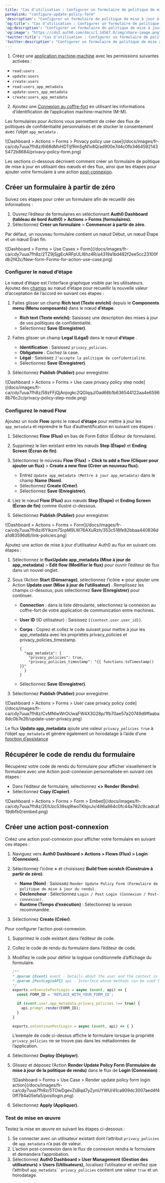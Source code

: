 ---
title: "Cas d’utilisation : Configurer un formulaire de politique de mise à jour à l’aide des formulaires."
permalink: "configure-update-policy-form"
'description': "Configurer un formulaire de politique de mise à jour à l’aide des formulaires pour Actions."
'og:title': "Cas d’utilisation : Configurer un formulaire de politique de mise à jour à l’aide des formulaires."
'og:description': "Configurer un formulaire de politique de mise à jour à l’aide des formulaires pour Actions."
'og:image': "https://cdn2.auth0.com/docs/1.14567.0/img/share-image.png"
'twitter:title': "Cas d’utilisation : Configurer un formulaire de politique de mise à jour à l’aide des formulaires."
'twitter:description': "Configurer un formulaire de politique de mise à jour à l’aide des formulaires pour Actions."
---

<Card title="Avant de commencer">

1. Créez une [application machine-machine](https://auth0.com/docs/get-started/auth0-overview/create-applications/machine-to-machine-apps) avec les permissions suivantes activées :

* `read:users`
* `update:users`
* `create:users`
* `read:users_app_metadata`
* `update:users_app_metadata`
* `create:users_app_metadata`

2. Ajoutez une [Connexion au coffre-fort](/docs/fr-ca/customize/forms/vault) en utilisant les informations d’identification de l’application machine-machine (M-M).

</Card>

Les formulaires pour Actions vous permettent de créer des flux de politiques de confidentialité personnalisés et de stocker le consentement avec l’objet `app_metadata` .

<Frame>![Dashboard > Actions > Forms > Privacy policy use case](/docs/images/fr-ca/cdy7uua7fh8z/6i68dMvHDTijfRmSgN1x8Q/ad900e7d4c0fb34645921435472b8684/privavy-policy-form.png)</Frame>

Les sections ci-dessous décrivent comment créer un formulaire de politique de mise à jour en utilisant des nœuds et des flux, ainsi que les étapes pour ajouter votre formulaire à une action [post-connexion](/docs/fr-ca/customize/actions/explore-triggers/signup-and-login-triggers/login-trigger).

## Créer un formulaire à partir de zéro

Suivez ces étapes pour créer un formulaire afin de recueillir des informations :

1. Ouvrez l’éditeur de formulaires en sélectionnant **Auth0 Dashboard (tableau de bord Auth0) > Actions > Forms (formulaires).**
2. Sélectionnez **Créer un formulaire** > **Commencer à partir de zéro**.

Par défaut, un nouveau formulaire contient un nœud Début, un nœud Étape et un nœud Éran fin.

<Frame>![Dashboard > Forms > Use Cases > Form](/docs/images/fr-ca/cdy7uua7fh8z/2TZ9jSjgEcARFpULI6hz4R/a4319a1bd482f2ee5cc23100fdb2f42c/New-form-Forms-for-action-use-case.png)</Frame>

### Configurer le nœud d’étape

Le nœud d’étape est l’interface graphique visible par les utilisateurs. Ajoutez des [champs](/docs/fr-ca/customize/forms/nodes-and-components) au nœud d’étape pour recueillir la nouvelle valeur d’acceptation de l’accord en suivant ces étapes :

1. Faites glisser un champ **Rich text (Texte enrichi)** depuis le **Components menu (Menu composants)** dans le nœud **d’étape**.

   * **Rich text (Texte enrichi)**: Saisissez une description des mises à jour de vos politiques de confidentialité.
   * Sélectionnez **Save (Enregistrer)**.
2. Faites glisser un champ **Legal (Légal)** dans le nœud **d’étape** .

   * **Identification** : Saisissez `privacy_policies`.
   * **Obligatoire** : Cochez la case.
   * **Légal** : Saisissez `J’accepte la politique de confidentialité`.
   * Sélectionnez **Save (Enregistrer)**.
3. Sélectionnez **Publish (Publier)** pour enregistrer.

<Frame>![Dashboard > Actions > Forms > Use case privacy policy step node](/docs/images/fr-ca/cdy7uua7fh8z/59zFFjQjAnjogkc2QGIqqJ/0ad66b1b636544122aa4e65968b76c2c/privacy-policy-step-node.png)</Frame>

### Configurez le nœud Flow

Ajoutez un node **Flow** après le nœud **d’étape** pour mettre à jour les `app_metadata` et reprendre le flux d’authentification en suivant ces étapes :

1. Sélectionnez **Flow (Flux)** en bas de Form Editor (Éditeur de formulaire).
2. Supprimez le lien existant entre les nœuds **Step (Étape)** et **Ending Screen (Écran de fin)**.
3. Sélectionnez le nouveau **Flow (Flux)** > **Click to add a flow (Cliquer pour ajouter un flux)** > **Create a new flow (Créer un nouveau flux).**

   * Entrez `Update app_metadata (Mettre à jour app_metadata)` dans le champ **Name (Nom)**.
   * Sélectionnez **Create (Créer)**.
   * Sélectionnez **Save (Enregistrer)**.
4. Liez le nœud **Flow (Flux)** aux nœuds **Step (Étape)** et **Ending Screen (Écran de fin)** comme illustré ci-dessous.
5. Sélectionnez **Publish (Publier)** pour enregistrer.

<Frame>![Dashboard > Actions > Forms > Form](/docs/images/fr-ca/cdy7uua7fh8z/6YIkzm7SrpM9LW76AXuRzh/353c518fe82bbaa440836da1d83596d6/link-policies.png)</Frame>

Ajoutez une action de mise à jour d’utilisateur Auth0 au flux en suivant ces étapes :

1. Sélectionnez le **fluxUpdate app_metadata (Mise à jour de app_metadata)** > **Edit flow (Modifier le flux)** pour ouvrir l’éditeur de flux dans un nouvel onglet.
2. Sous l’Action **Start (Démarrage)**, sélectionnez l’icône **+** pour ajouter une Action **Update user (Mise à jour de l’utilisateur)** . Remplissez les champs ci-dessous, puis sélectionnez **Save (Enregistrer)** pour continuer.

   * **Connection** : dans la liste déroulante, sélectionnez la connexion au coffre-fort de votre application de communication entre machines.
   * **User ID** (ID utilisateur) : Saisissez `{{context.user.user_id}}`.
   * **Corps** : Copiez et collez le code suivant pour mettre à jour les app_metadata avec les propriétés privacy_policies et privacy_policies_timestamp.

     ```
     {
       "app_metadata": {
         "privacy_policies": true,
         "privacy_policies_timestamp": "{{ functions.toTimestamp() }}"
       }
     }
     ```

     

     
   * Sélectionnez **Save (Enregistrer)**.
3. Sélectionnez **Publish (Publier)** pour enregistrer.

<Frame>![Dashboard > Actions > Forms > User case privacy policy code](/docs/images/fr-ca/cdy7uua7fh8z/CvMNIwWrOUwaFW4X3G28p/1fb70ae57a20749d9ffaaba8dc0b7e26/update-user-privacy.png)</Frame>

<Callout icon="file-lines" color="#0EA5E9" iconType="regular">

Le flux **Update app_metadata** ajoute une valeur `privacy_policies true` à l’objet `app_metadata` et génère également un horodatage à l’aide d’une [fonction d’assistance](/docs/fr-ca/customize/forms/variables)

</Callout>

## Récupérer le code de rendu du formulaire

Récupérez votre code de rendu du formulaire pour afficher visuellement le formulaire avec une Action post-connexion personnalisée en suivant ces étapes :

* Dans l’éditeur de formulaire, sélectionnez **\<> Render (Rendre)**.
* Sélectionnez **Copy (Copier)**.

<Frame>![Dashboard > Actions > Forms > Form > Embed](/docs/images/fr-ca/cdy7uua7fh8z/2EIUzc539sq9lwoTKbjoJv/496a864c0fc44a782c9cadca119dbfb0/embed.png)</Frame>

## Créer une action post-connexion

Créez une action post-connexion pour afficher votre formulaire en suivant ces étapes :

1. Naviguez vers **Auth0 Dashboard > Actions > Flows (Flux) > Login (Connexion).**
2. Sélectionnez l’icône **+** et choisissez **Build from scratch (Construire à partir de zéro)**:

   * **Name (Nom)** : Saisissez `Render Update Policy Form (Formulaire de politique de mise à jour du rendu)`.
   * **Déclencheur** : Sélectionnez `Login / Post Login (Connexion / Post-connexion)`.
   * **Runtime (Temps d’exécution)** : Sélectionnez la version recommandée.
3. Sélectionnez **Create (Créer)**.

Pour configurer l’action post-connexion.

1. Supprimez le code existant dans l’éditeur de code.
2. Collez le code de rendu du formulaire dans l’éditeur de code.
3. Modifiez le code pour définir la logique conditionnelle d’affichage du formulaire.

   ```javascript lines
   /**
   * @param {Event} event - Details about the user and the context in which they are logging in.
   * @param {PostLoginAPI} api - Interface whose methods can be used to change the behavior of the login.
   */
   exports.onExecutePostLogin = async (event, api) => {
     const FORM_ID = 'REPLACE_WITH_YOUR_FORM_ID';

     if (event.user.app_metadata.privacy_policies !== true) {
       api.prompt.render(FORM_ID);
     }
   }

   exports.onContinuePostLogin = async (event, api) => { }
   ```

   

   

   <Callout icon="file-lines" color="#0EA5E9" iconType="regular">

   L’exemple de code ci-dessus affiche le formulaire lorsque la propriété `privacy_policies` ne se trouve pas dans les métadonnées de l’application.

   </Callout>

4. Sélectionnez **Deploy (Déployer)**.
5. Glissez et déposez l’Action **Render Update Policy Form (Formulaire de mise à jour de la politique de rendu)** dans le flux de **Login (Connexion)** .

   <Frame>![Dashboard > Forms > Use Case > Render update policy form login action](/docs/images/fr-ca/cdy7uua7fh8z/5TOwDgevZsBqd7yZynUYWU/41ca909dc3007aed4f40ff794a05efa5/postlogin.png)</Frame>

6. Sélectionnez **Apply (Appliquer).**

### Test de mise en œuvre

Testez la mise en œuvre en suivant les étapes ci-dessous :

1. Se connecter avec un utilisateur existant dont l’attribut `privacy_policies` de `app_metadata` n’a pas de valeur.
2. L’action post-connexion dans le flux de connexion rendra le formulaire et demandera l’approbation.
3. Sélectionnez **Auth0 Dashboard > User Management (Gestion des utilisateurs) > Users (Utilisateurs),** localisez l’utilisateur et vérifiez que l’attribut `app_metadata``privacy_policies` contient une valeur `true` et un horodatage.